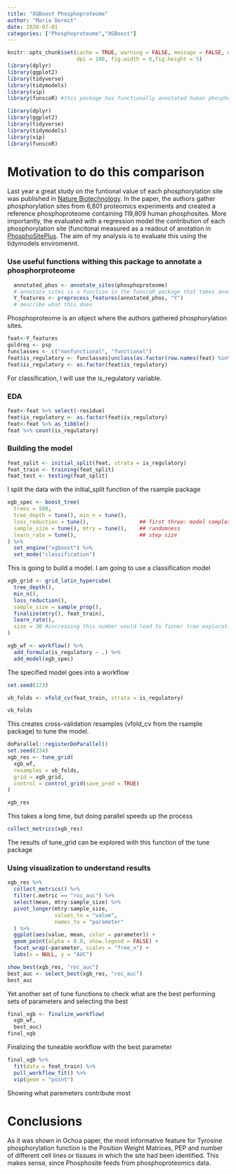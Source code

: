 ```yaml
---
title: "XGBoost Phosphoproteome"
author: "Maria Dermit"
date: 2020-07-01
categories: ["Phosphoproteome","XGBoost"]
---
```


```r
knitr::opts_chunk$set(cache = TRUE, warning = FALSE, message = FALSE, echo=TRUE, 
                      dpi = 100, fig.width = 8,fig.height = 5)
library(dplyr)
library(ggplot2)
library(tidyverse)
library(tidymodels)
library(vip)
library(funscoR) #this package has functionally annotated human phosphosites and predict their functional consequence.

```

```r
library(dplyr)
library(ggplot2)
library(tidyverse)
library(tidymodels)
library(vip)
library(funscoR) 
```

# Motivation to do this comparison
Last year a great study on the funtional value of each phosphorylation site was published in [Nature Biotechnology](https://www.nature.com/articles/s41587-019-0344-3). In the paper, the authors gather phosphorylation sites from 6,801 proteomics experiments and created a reference phosphoproteome containing 119,809 human phosphosites. More importantly, the evaluated with a regression model the contribution of each phosphorylation site (funcitonal measured as a readout of anotation in [PhosphoSitePlus](https://www.phosphosite.org/homeAction.action). 
The aim of my analysis is to evaluate this using the tidymodels enviromennt.


### Use useful functions withing this package to annotate a phosphorproteome

```r
  annotated_phos <- annotate_sites(phosphoproteome)
  # annotate_sites is a function in the funscoR package that takes annotation files contained within the package to annotate a phosphoproteome with extra functional information
  Y_features <- preprocess_features(annotated_phos, "Y")
  # describe what this does
```
Phosphoproteome is an object where the authors gathered phosphorylation sites.


```r
feat<-Y_features
goldreg <- psp
funclasses <- c("nonfunctional", "functional")
feat$is_regulatory <- funclasses[unclass(as.factor(row.names(feat) %in% paste(goldreg$acc, goldreg$position, sep = "_")))]
feat$is_regulatory <- as.factor(feat$is_regulatory)
```
For classification, I will use the is_regulatory variable. 


### EDA
```r
feat<-feat %>% select(-residue)
feat$is_regulatory <- as.factor(feat$is_regulatory) 
feat<-feat %>% as_tibble()
feat %>% count(is_regulatory)

```

### Building the model
```r
feat_split <- initial_split(feat, strata = is_regulatory)
feat_train <- training(feat_split)
feat_test <- testing(feat_split)
```
I split the data with the initial_split function of the rsample package

```r

xgb_spec <- boost_tree(
  trees = 500, 
  tree_depth = tune(), min_n = tune(), 
  loss_reduction = tune(),                ## first three: model complexity
  sample_size = tune(), mtry = tune(),    ## randomness
  learn_rate = tune(),                    ## step size
) %>% 
  set_engine("xgboost") %>% 
  set_mode("classification")

```
This is going to build a model. I am going to use a classification model 


```r

xgb_grid <- grid_latin_hypercube(
  tree_depth(),
  min_n(),
  loss_reduction(),
  sample_size = sample_prop(),
  finalize(mtry(), feat_train),
  learn_rate(),
  size = 30 #increasing this number would lead to finner tree exploration
) 
```

```r

xgb_wf <- workflow() %>%
  add_formula(is_regulatory ~ .) %>%
  add_model(xgb_spec)
```
The specified model goes into a workflow

```r
set.seed(123)

vb_folds <- vfold_cv(feat_train, strata = is_regulatory)

vb_folds
```
This creates cross-validation resamples (vfold_cv from the rsample package) to tune the model.


```r
doParallel::registerDoParallel()
set.seed(234)
xgb_res <- tune_grid(
  xgb_wf,
  resamples = vb_folds,
  grid = xgb_grid,
  control = control_grid(save_pred = TRUE)
)

xgb_res
```
 This takes a long time, but doing parallel speeds up the process 

```r
collect_metrics(xgb_res)
```
The results of tune_grid can be explored with this function of the tune package


### Using visualization to understand  results
```r
xgb_res %>%
  collect_metrics() %>%
  filter(.metric == "roc_auc") %>%
  select(mean, mtry:sample_size) %>%
  pivot_longer(mtry:sample_size,
               values_to = "value",
               names_to = "parameter"
  ) %>%
  ggplot(aes(value, mean, color = parameter)) +
  geom_point(alpha = 0.8, show.legend = FALSE) +
  facet_wrap(~parameter, scales = "free_x") +
  labs(x = NULL, y = "AUC")
```

```r
show_best(xgb_res, "roc_auc")
best_auc <- select_best(xgb_res, "roc_auc")
best_auc
```
Yet another set of tune functions to check what are the best performing sets of
parameters and selecting the best 


```r
final_xgb <- finalize_workflow(
  xgb_wf,
  best_auc)
final_xgb
```
Finalizing the tuneable workflow with the best parameter 

```r
final_xgb %>%
  fit(data = feat_train) %>%
  pull_workflow_fit() %>%
  vip(geom = "point")
```

Showing what paremeters contribute most

# Conclusions 
As it was shown in Ochoa paper, the most informative feature for Tyrosine phosphorylation function is the Position Weight Matrices, PEP and number of different cell lines or tissues in which the site had been identified. This makes sense, since Phosphosite feeds from phosphoproteomics data. 
